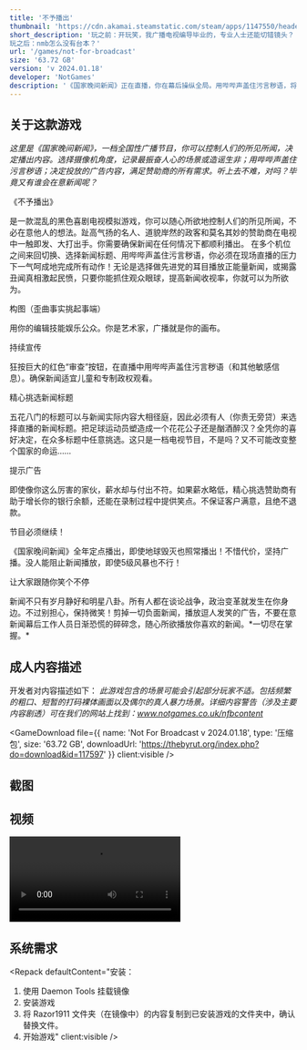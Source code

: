 ```yaml
---
title: '不予播出'
thumbnail: 'https://cdn.akamai.steamstatic.com/steam/apps/1147550/header_schinese.jpg?t=1679929087'
short_description: '玩之前：开玩笑，我广播电视编导毕业的，专业人士还能切错镜头？
玩之后：nmb怎么没有台本？'
url: '/games/not-for-broadcast'
size: '63.72 GB'
version: 'v 2024.01.18'
developer: 'NotGames'
description: '《国家晚间新闻》正在直播，你在幕后操纵全局。用哔哔声盖住污言秽语，将摄像机对准名人巨星，让观众沉浸在这场混乱的黑色喜剧电视模拟游戏中。'
---
```




<div className="prose mx-auto">
  <h2 className="text-2xl font-bold">关于这款游戏</h2>

  <ArticalImage src="https://cdn.akamai.steamstatic.com/steam/apps/1147550/extras/Chinese_Dubbing__1_.png?t=1679929087" client:visible />

  <i>这里是《国家晚间新闻》，一档全国性广播节目，你可以控制人们的所见所闻，决定播出内容。选择摄像机角度，记录最振奋人心的场景或造谣生非；用哔哔声盖住污言秽语；决定投放的广告内容，满足赞助商的所有需求。听上去不难，对吗？毕竟又有谁会在意新闻呢？</i>

  <p className="font-bold">《不予播出》</p>
  是一款混乱的黑色喜剧电视模拟游戏，你可以随心所欲地控制人们的所见所闻，不必在意他人的想法。趾高气扬的名人、道貌岸然的政客和莫名其妙的赞助商在电视中一触即发、大打出手。你需要确保新闻在任何情况下都顺利播出。 在多个机位之间来回切换、选择新闻标题、用哔哔声盖住污言秽语，你必须在现场直播的压力下一气呵成地完成所有动作！无论是选择做先进党的耳目播放正能量新闻，或揭露丑闻真相激起民愤，只要你能抓住观众眼球，提高新闻收视率，你就可以为所欲为。

  <p className="font-bold">构图（歪曲事实挑起事端）</p>
  用你的编辑技能娱乐公众。你是艺术家，广播就是你的画布。

  <ArticalImage src="https://cdn.akamai.steamstatic.com/steam/apps/1147550/extras/nfb_release_frame_2.gif?t=1679929087" client:visible />

  <p className="font-bold">持续宣传</p>
  狂按巨大的红色“审查”按钮，在直播中用哔哔声盖住污言秽语（和其他敏感信息）。确保新闻适宜儿童和专制政权观看。

  <ArticalImage src="https://cdn.akamai.steamstatic.com/steam/apps/1147550/extras/nfb_gif_9_1.gif?t=1679929087" client:visible />

  <p className="font-bold">精心挑选新闻标题</p>
  五花八门的标题可以与新闻实际内容大相径庭，因此必须有人（你责无旁贷）来选择直播的新闻标题。把足球运动员塑造成一个花花公子还是酗酒醉汉？全凭你的喜好决定，在众多标题中任意挑选。这只是一档电视节目，不是吗？又不可能改变整个国家的命运……

  <ArticalImage src="https://cdn.akamai.steamstatic.com/steam/apps/1147550/extras/nfb_release_headline_1.gif?t=1679929087" client:visible />

  <p className="font-bold">提示广告</p>
  即使像你这么厉害的家伙，薪水却与付出不符。如果薪水略低，精心挑选赞助商有助于增长你的银行余额，还能在录制过程中提供笑点。不保证客户满意，且绝不退款。

  <ArticalImage src="https://cdn.akamai.steamstatic.com/steam/apps/1147550/extras/nfb_gif_8.gif?t=1679929087" client:visible />

  <p className="font-bold">节目必须继续！</p>
  《国家晚间新闻》全年定点播出，即使地球毁灭也照常播出！不惜代价，坚持广播。没人能阻止新闻播放，即使5级风暴也不行！

  <ArticalImage src="https://cdn.akamai.steamstatic.com/steam/apps/1147550/extras/nfb_gif_4.gif?t=1679929087" client:visible />

  <p className="font-bold">让大家跟随你笑个不停</p>
  新闻不只有岁月静好和明星八卦。所有人都在谈论战争，政治变革就发生在你身边。不过别担心，保持微笑！剪掉一切负面新闻，播放逗人发笑的广告，不要在意新闻幕后工作人员日渐恐慌的碎碎念，随心所欲播放你喜欢的新闻。*一切尽在掌握。*

  <ArticalImage src="https://cdn.akamai.steamstatic.com/steam/apps/1147550/extras/nfb_gif_5.gif?t=1679929087" client:visible />

  <h2 className="text-2xl font-bold">成人内容描述</h2>

  开发者对内容描述如下： *此游戏包含的场景可能会引起部分玩家不适。包括频繁的粗口、短暂的打码裸体画面以及偶尔的真人暴力场景。详细内容警告（涉及主要内容剧透）可在我们的网站上找到：www.notgames.co.uk/nfbcontent* 
  
  <GameDownload file={{ name: 'Not For Broadcast v 2024.01.18', type: '压缩包', size: '63.72 GB', downloadUrl: 'https://thebyrut.org/index.php?do=download&id=117597' }} client:visible />

  <h2 className="text-2xl font-bold">截图</h2>

  <div className="grid sm:grid-cols-3 gap-4">
    <ArticalImage src="https://cdn.akamai.steamstatic.com/steam/apps/1147550/ss_4ebe37776f49bed6d48a6fa66559d0d0b00fa582.jpg?t=1679929087" client:visible />
    <ArticalImage src="https://cdn.akamai.steamstatic.com/steam/apps/1147550/ss_153775df4b80769590a2ad7366bfcdf0cbaf05ab.jpg?t=1679929087" client:visible />
    <ArticalImage src="https://cdn.akamai.steamstatic.com/steam/apps/1147550/ss_ff7034a33c8dc1bbc25390118200c8c0991810fb.jpg?t=1679929087" client:visible />
    <ArticalImage src="https://cdn.akamai.steamstatic.com/steam/apps/1147550/ss_2d49f89d32002b982a3bc624fae0e26b2ed24fa7.jpg?t=1679929087" client:visible />
    <ArticalImage src="https://cdn.akamai.steamstatic.com/steam/apps/1147550/ss_e54fe0014f65e636d4ce07396d27f39af16fca99.jpg?t=1679929087" client:visible />
    <ArticalImage src="https://cdn.akamai.steamstatic.com/steam/apps/1147550/ss_b428bf40edb62ac939935d02a6f8e6e4ee29e39e.jpg?t=1679929087" client:visible />
  </div>

  <h2 className="text-2xl font-bold">视频</h2>

  <video class="rounded-lg border shadow-lg" src="https://cdn.akamai.steamstatic.com/steam/apps/256870518/movie480_vp9.webm?t=1643131970" controls></video>

  ## 系统需求

  <Repack
    defaultContent="安装：

1. 使用 Daemon Tools 挂载镜像
2. 安装游戏
3. 将 Razor1911 文件夹（在镜像中）的内容复制到已安装游戏的文件夹中，确认替换文件。
4. 开始游戏"
    client:visible
  />

  <AppreciateQRCodes client:visible />
</div>